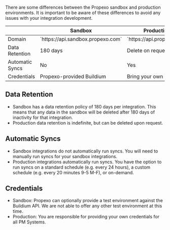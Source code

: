 There are some differences between the Propexo sandbox and production environments. It is important to be aware of these differences to avoid any issues with your integration development.

<table>
  <thead>
    <tr>
      <th></th>
      <th>Sandbox</th>
      <th>Production</th>
    </tr>
  </thead>
  <tbody>
    <tr>
      <td>Domain</td>
      <td>`https://api.sandbox.propexo.com`</td>
      <td>`https://api.propexo.com`</td>
    </tr>
    <tr>
      <td>Data Retention</td>
      <td>180 days</td>
      <td>Delete on request only</td>
    </tr>
    <tr>
      <td>Automatic Syncs</td>
      <td>No</td>
      <td>Yes</td>
    </tr>
    <tr>
      <td>Credentials</td>
      <td>Propexo-provided Buildium</td>
      <td>Bring your own</td>
    </tr>
  </tbody>
</table>

## Data Retention
- Sandbox has a data retention policy of 180 days per integration. This means that any data in the sandbox will be deleted after 180 days of inactivity for that integration.
- Production data retention is indefinite, but can be deleted upon request.

## Automatic Syncs
- Sandbox integrations do not automatically run syncs. You will need to manually run syncs for your sandbox integrations.
- Production integrations automatically run syncs. You have the option to run syncs on a standard schedule (e.g. every 24 hours), a custom schedule (e.g. every 20 minutes 9-5 M-F), or on-demand.

## Credentials
- Sandbox: Propexo can optionally provide a test environment against the Buildium API. We are not able to offer any other test environment at this time.
- Production: You are responsible for providing your own credentials for all PM Systems.
